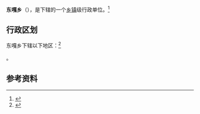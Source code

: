 {{中国乡级行政区|54/23/01/207/000}}

'''东嘎乡'''（{{bo|z=གདོང་དཀར་|w=gdong dkar}}），是{{PRC admin/fullname|54/23/01/207/000|3}}下辖的一个[[乡镇|乡镇]]级行政单位。<ref>{{PRC admin/ref sgc|{{PRC admin/parent|54/23/01/207/000}}}}</ref>

== 行政区划 ==

东嘎乡下辖以下地区：<ref>{{PRC admin/ref sgc|54/23/01/207/000}}</ref>

{{PRC admin/children|54/23/01/207/000}}。

== 参考资料 ==

{{reflist}}

{{行政区划小作品}}
{{PRC admin/navcat|54/23/01/207/000}}